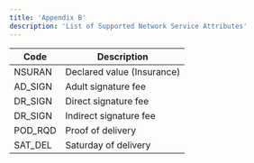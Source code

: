```yaml
---
title: 'Appendix B'
description: 'List of Supported Network Service Attributes'
---
```


| Code | Description |
|---|---|
| NSURAN | Declared value (Insurance) | 
| AD_SIGN | Adult signature fee |
| DR_SIGN | Direct signature fee |
| DR_SIGN | Indirect signature fee |
| POD_RQD | Proof of delivery |
| SAT_DEL | Saturday of delivery |

